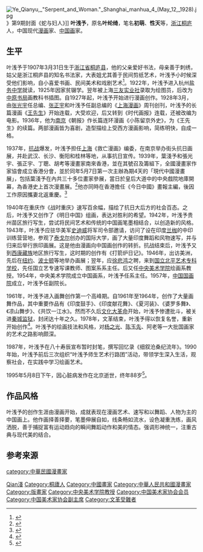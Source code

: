 {{Infobox_Person
| name = 叶浅予
|image= 王人美与叶浅予1956年.jpg
|box_width= 250px
| caption = 叶浅予与[[王人美|王人美]]（1956年）
|occupation= 中国现代[[漫画|漫画]]家，画家
| period = 
|birth_name= 叶纶绮
| other_names =
| Sex =男
|birth_date= {{birth date |1907|3|31}}
|birth_place= {{QING}}[[浙江省_(清)|浙江省]][[桐庐县|桐庐县]]
|death_date= {{death date and age|1995|5|8|1907|3|31}}
|death_place= {{PRC}}[[北京市|北京市]]
| nationality =
| residence =
| party =
| religion =
| spouse = 罗彩云<br />[[戴爱莲|戴爱莲]]<br />[[王人美|王人美]]
| relatives = 
|education= 
| past = [[中国画研究院|中国画研究院]]副院长<br>[[中国美术家协会|中国美术家协会]]副主席
| work =
| award =
}}
[[File:Ye_Qianyu,_"Serpent_and_Woman."_Shanghai_manhua_4_(May_12,_1928).jpg|thumb]]》第9期封面《蛇与妇人》]]
'''叶浅予'''{{BD|1907年|3月31日|1995年|5月8日|catIdx=Ye叶}}，原名'''叶纶绮'''，笔名'''初萌'''、'''性天'''等，[[浙江省_(清)|浙江]][[桐庐|桐庐]]人，中国现代[[漫画|漫画]]家、[[中国画|中国画]]家。

==生平==
叶浅予于1907年3月31日生于[[浙江省|浙江省]][[桐庐县|桐庐县]]，他的父亲爱好书法，母亲善于刺绣，姑父是浙江桐庐县的知名书法家，大表姐尤其善于民间剪纸艺术，叶浅予小时候深受他们影响，自小喜爱书画、民间美术和戏剧艺术<ref>{{cite web|url=http://gb.cri.cn/9223/2007/06/19/1266@1639806.htm|title=有十个叶浅予，中国就文艺复兴了|accessdate=2009-07-18|archive-date=2007-10-09|archive-url=https://web.archive.org/web/20071009205059/http://gb.cri.cn/9223/2007/06/19/1266@1639806.htm|dead-url=no}}</ref>。1922年，叶浅予进入杭州[[盐务中学|盐务中学]]就读，1925年因家贫辍学。翌年被上海[[三友实业社|三友实业社]]录取为绘图员，后改为[[中原书局|中原书局]]画教科书插图。自1927年起，叶浅予开始进行漫画创作。1928年3月，由[[张光宇|张光宇]]任总编、[[张正宇|张正宇]]和叶浅予任副总编的《[[上海漫画|上海漫画]]》周刊创刊，叶浅予的长篇漫画《[[王先生|王先生]]》开始连载，大受欢迎，后又转到《时代画报》连载，还被改编为电影。1936年，他为[[南京|南京]]《朝报》作长篇连环漫画《小陈留京外史》，为《王先生》的续篇。两部漫画皆为喜剧，造型描绘上受西方漫画影响，简练明快，自成一格。

1937年，[[抗战|抗战]]爆发，叶浅予担任[[上海市_(中華民國)|上海]]《救亡漫画》编委，在南京举办街头抗日画展，并赴武汉、长沙、衡阳和桂林等地，从事抗日宣传。1939年，葉淺予和張光宇、張正宇、丁聰、胡考等漫畫家南來香港，並在其號召及籌組下，全國漫畫家作家協會成立香港分會，並於同年5月7日第一次主辦為期4天的「現代中國漫畫展」，包括葉淺予在內共三十多位畫家參展，當日於皇后大道中的中央戲院地庫開幕，為香港史上首次漫畫展。<ref>{{Cite book|title=功夫港漫口述歷史 1960-2014|last=黎明海|publisher=三聯|year=2015|isbn=9789620437885|location=香港|pages=9-10}}</ref>他亦同時在香港擔任《今日中國》畫報主編，後因工作原因攜妻北返重慶。<ref>{{Cite web|title=記錄時代風雲的歷史畫卷——葉淺予筆下的《戰時的重慶》|url=https://www.cqmjsw.gov.cn/news/123.html|author=吳本新|date=2016-03-22}}</ref>

1940年在重庆作《战时重庆》速写百余幅，描绘了抗日大后方的社会百态。之后，叶浅予又创作了《明日中国》组画，表达对胜利的希望。1942年，叶浅予贵州苗区旅行写生，尝试将民间艺术和传统的中国画笔墨相结合，以创造新的风格。1943年，叶浅予应驻华美军[[史迪威|史迪威]]将军司令部邀请，访问了设在印度[[兰枷|兰枷]]的中印训练营营地，参观了[[泰戈尔|泰戈尔]]创办的国际大学，画了大量印度舞蹈和风物速写，并与归来后举行旅印画展。这是他由漫画向中国画创作的转折。抗战结束后，叶浅予又到[[西康|西康]][[藏族|藏族]]地区旅行写生，这时期的创作有《打箭炉日记》。1946年，出访美洲，先后在[[纽约|纽约]]、[[波士顿|波士顿]]等地举办画展；翌年，应[[徐悲鸿|徐悲鸿]]之聘，来到[[国立北平艺术专科学校|国立北平艺术专科学校]]，先任国立艺专速写课教师、图案系系主任。后又任[[中央美术学院|中央美术学院]]绘画系教授。1954年，中央美术学院成立中国画系，叶浅予任系主任。1957年，[[中国国画院|中国国画院]]成立，叶浅予任副院长。

1961年，叶浅予进入画舞创作第一个高峰期。自1961年至1964年，创作了大量画舞作品，其中重要作品有《印度鼓手》、《印度献花舞》、《夏河装》、《婆罗多舞》、《凉山舞步》、《共饮一江水》。然而不久后[[文化大革命|文化大革命]]开始，叶浅予惨遭批斗，被关进[[秦城监狱|秦城监狱]]，封闭达十年之久。1978年，文革结束，叶浅予得以恢复名誉，重新开始创作<ref>{{cite web|url=http://www.dhfart.com/cn/type.asp?typeid=96|title=敦煌风当代艺术馆：叶浅予简介|accessdate=2009-07-18|archive-date=2013-04-25|archive-url=https://archive.is/20130425152622/http://www.dhfart.com/cn/type.asp?typeid=96|dead-url=no}}</ref>。叶浅予的绘画技法和风格，对[[杨之光|杨之光]]、[[陈玉先|陈玉先]]、阿老等一大批国画家的艺术之路影响颇深。

1987年，叶浅予在八十寿辰宣布暂时封笔，撰写回忆录《细叙沧桑纪流年》。1990年始，叶浅予前后三次组织“叶浅予师生艺术行路团”活动，带领学生深入生活，观察社会，在实践中学习绘画艺术。

1995年5月8日下午，因心脏病发作在北京逝世，终年88岁<ref>{{cite web|url=http://www.hangzhou.gov.cn/szx/zxtx/2007-03/T247607.shtml|title=忆国画一代宗师叶浅予|author=李锡元}}</ref>。

==作品风格==
叶浅予的创作生涯由漫画开始，成就表现在漫画艺术、速写和以舞蹈、人物为主的中国画上。他作画择善择要，笔墨伸展自如，线条畅如流水，设色凝重洗练，画风洒脱，善于捕捉富有运动趋向的瞬间舞蹈动作和美的情态。强调形神统一，注重古典与现代美的结合。

== 参考来源 ==
{{reflist}}

{{Navboxes 
| title  = 叶浅予在[[中国美术家协会|中国美术家协会]]的职务
| list1  =
{{中国美术家协会第一届理事会}}
{{中国美术家协会第二届理事会}}
{{中国美术家协会第三届理事会}}
{{中国美术家协会第四届理事会}}
}}
{{Navboxes 
| title  = 叶浅予在[[中国文学艺术界联合会|中国文学艺术界联合会]]的职务
| list1  =
{{中华全国文学艺术界联合会第一届全国委员会}}
{{中国文学艺术界联合会第二届全国委员会}}
{{中国文学艺术界联合会第三届全国委员会}}
{{中国文学艺术界联合会第四届全国委员会}}
}}

{{Authority control}}
{{DEFAULTSORT:Ye葉}}
[[Category:葉姓|Qian淺]]
[[Category:桐廬人|Category:桐廬人]]
[[Category:中國畫家|Category:中國畫家]]
[[category:中華民國漫畫家|category:中華民國漫畫家]]
[[Category:中華人民共和國漫畫家|Category:中華人民共和國漫畫家]]
[[Category:版畫家|Category:版畫家]]
[[Category:中央美术学院教授|Category:中央美术学院教授]]
[[Category:中国美术家协会会员|Category:中国美术家协会会员]]
[[Category:中国美术家协会副主席|Category:中国美术家协会副主席]]
[[Category:文革受難者|Category:文革受難者]]